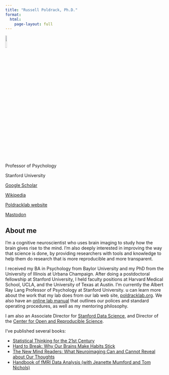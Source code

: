 ```yaml
---
title: "Russell Poldrack, Ph.D."
format:
  html:
    page-layout: full
---
```



:::: {.grid}

::: {.g-col-4}
![](https://profiles.stanford.edu/proxy/api/cap/profiles/61598/resources/profilephoto/350x350.1509537897044.jpg){.roundedimg .absolute height=10%}

<div class='centered'>

Professor of Psychology

Stanford University

[Google Scholar](https://scholar.google.com/citations?user=RbmLvDIAAAAJ&hl=en)

[Wikipedia](https://en.wikipedia.org/wiki/Russell_Poldrack)

[Poldracklab website](http://www.poldracklab.org)

<a rel="me" href="https://mastodon.online/@Russpoldrack">Mastodon</a>

</div>

:::

::: {.g-col-8}
## About me

I'm a cognitive neuroscientist who uses brain imaging to study how the brain gives rise to the mind.  I'm also deeply interested in improving the way that science is done, by providing researchers with tools and knowledge to help them do research that is more reproducible and more transparent.

I received my BA in Psychology from Baylor University and my PhD from the University of Illinois at Urbana Champaign.  After doing a postdoctoral fellowship at Stanford University, I held faculty positions at Harvard Medical School, UCLA, and the University of Texas at Austin.  I'm currently the Albert Ray Lang Professor of Psychology at Stanford University.  u can learn more about the work that my lab does from our lab web site, [poldracklab.org](https://www.poldracklab.org).  We also have an [online lab manual]((https://poldracklab.github.io)) that outlines our polices and standard operating procedures, as well as my mentoring philosophy.

I am also an Associate Director for [Stanford Data Science](https://datascience.stanford.edu/), and Director of the [Center for Open and Reproducible Science](https://cores.stanford.edu/). 

I've published several books:

- [Statistical Thinking for the 21st Century](https://statsthinking21.org/)
- [Hard to Break: Why Our Brains Make Habits Stick](https://press.princeton.edu/books/hardcover/9780691194325/hard-to-break)
- [The New Mind Readers: What Neuroimaging Can and Cannot Reveal about Our Thoughts](https://press.princeton.edu/books/hardcover/9780691178615/the-new-mind-readers)
- [Handbook of fMRI Data Analysis (with Jeanette Mumford and Tom Nichols)](https://sites.google.com/site/fmridataanalysis/home)

:::

::::
